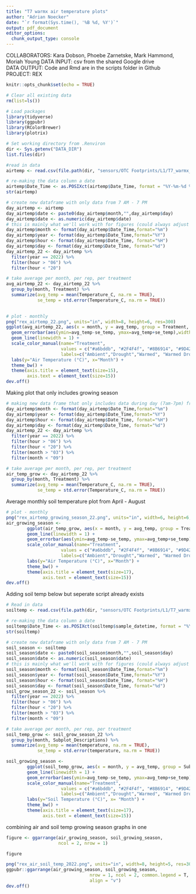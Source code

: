 ```yaml
---
title: "T7 warmx air temperature plots"
author: "Adrian Noecker"
date: "`r format(Sys.time(), '%B %d, %Y')`"
output: pdf_document
editor_options: 
  chunk_output_type: console
---
```


COLLABORATORS: Kara Dobson, Phoebe Zarnetske, Mark Hammond, Moriah Young
DATA INPUT:  csv from the shared Google drive  
DATA OUTPUT: Code and Rmd are in the scripts folder in Github  
PROJECT: REX

```r
knitr::opts_chunk$set(echo = TRUE)
```

```r
# Clear all existing data
rm(list=ls())

# Load packages
library(tidyverse)
library(ggpubr)
library(RColorBrewer)
library(plotrix)

# Set working directory from .Renviron
dir <- Sys.getenv("DATA_DIR")
list.files(dir)

#read in data
airtemp <- read.csv(file.path(dir, "sensors/OTC Footprints/L1/T7_warmx_HOBO_L1.csv")) 

# re-making the data column a date
airtemp$Date_Time <- as.POSIXct(airtemp$Date_Time, format = "%Y-%m-%d %H:%M:%S")
str(airtemp)

```

```r
# create new dataframe with only data from 7 AM - 7 PM 
day_airtemp <- airtemp
day_airtemp$date <- paste0(day_airtemp$month,"",day_airtemp$day)
day_airtemp$date <- as.numeric(day_airtemp$date)
# this is mainly what we'll work with for figures (could always adjust the parameters as needed)
day_airtemp$month <- format(day_airtemp$Date_Time,format="%m")
day_airtemp$year <- format(day_airtemp$Date_Time,format="%Y")
day_airtemp$hour <- format(day_airtemp$Date_Time, format="%H")
day_airtemp$day <- format(day_airtemp$Date_Time, format="%d")
day_airtemp_22 <- day_airtemp %>%
  filter(year == 2022) %>%
  filter(hour > "06") %>%
  filter(hour < "20")
```

```r
# take average per month, per rep, per treatment
avg_airtemp_22 <- day_airtemp_22 %>%
  group_by(month, Treatment) %>%
  summarize(avg_temp = mean(Temperature_C, na.rm = TRUE),
            se_temp = std.error(Temperature_C, na.rm = TRUE))
           
```

```r
# plot - monthly
png("rex_airtemp_22.png", units="in", width=8, height=6, res=300)
ggplot(avg_airtemp_22, aes(x = month, y = avg_temp, group = Treatment, color = Treatment)) +
  geom_errorbar(aes(ymin=avg_temp-se_temp, ymax=avg_temp+se_temp),width=0.1,color="black",linetype="solid") +
  geom_line(linewidth = 1) +
  scale_color_manual(name="Treatment",
                     values = c("#a6bddb", "#2F4F4f", "#8B6914", "#9D422E"),
                     labels=c("Ambient","Drought","Warmed", "Warmed Drought")) +
  labs(y="Air Temperature (°C)", x="Month") +
  theme_bw() +
  theme(axis.title = element_text(size=15),
        axis.text = element_text(size=15))
dev.off()
```

Making plot that only includes growing season
```r
# making new data frame that only includes data during day (7am-7pm) from April to August
day_airtemp$month <- format(day_airtemp$Date_Time,format="%m")
day_airtemp$year <- format(day_airtemp$Date_Time,format="%Y")
day_airtemp$hour <- format(day_airtemp$Date_Time, format="%H")
day_airtemp$day <- format(day_airtemp$Date_Time, format="%d")
day_airtemp_22 <- day_airtemp %>%
  filter(year == 2022) %>%
  filter(hour > "06") %>%
  filter(hour < "20") %>%
  filter(month > "03") %>% 
  filter(month < "09")
```

```r
# take average per month, per rep, per treatment
air_temp_grow <- day_airtemp_22 %>%
  group_by(month, Treatment) %>%
  summarize(avg_temp = mean(Temperature_C, na.rm = TRUE),
            se_temp = std.error(Temperature_C, na.rm = TRUE))
```

Average monthly soil temperature plot from April - August
```r
# plot - monthly
png("rex_airtemp_growing_season_22.png", units="in", width=6, height=6, res=300)
air_growing_season <- 
        ggplot(air_temp_grow, aes(x = month, y = avg_temp, group = Treatment, color = Treatment)) +
        geom_line(linewidth = 1) +
        geom_errorbar(aes(ymin=avg_temp-se_temp, ymax=avg_temp+se_temp), width=0.1, color="black", linetype="solid") +
        scale_color_manual(name="Treatment",
                     values = c("#a6bddb", "#2F4F4f", "#8B6914", "#9D422E", "#6B8E23"),
                     labels=c("Ambient","Drought","Warmed", "Warmed Drought", "Irrigated Control")) +
        labs(y="Air Temperature (°C)", x="Month") +
        theme_bw() +
        theme(axis.title = element_text(size=17),
              axis.text = element_text(size=15))
dev.off()
```

######################
Adding soil temp below but seperate script already exists
```r
# Read in data
soiltemp <- read.csv(file.path(dir, "sensors/OTC Footprints/L1/T7_warmx_soil_sensors_L1.csv")) 

# re-making the data column a date
soiltemp$Date_Time <- as.POSIXct(soiltemp$sample_datetime, format = "%Y-%m-%d %H:%M:%S")
str(soiltemp)

# create new dataframe with only data from 7 AM - 7 PM 
soil_season <- soiltemp
soil_season$date <- paste0(soil_season$month,"",soil_season$day)
soil_season$date <- as.numeric(soil_season$date)
# this is mainly what we'll work with for figures (could always adjust the parameters as needed)
soil_season$month <- format(soil_season$Date_Time,format="%m")
soil_season$year <- format(soil_season$Date_Time,format="%Y")
soil_season$hour <- format(soil_season$Date_Time, format="%H")
soil_season$day <- format(soil_season$Date_Time, format="%d")
soil_grow_season_22 <- soil_season %>%
  filter(year == 2022) %>%
  filter(hour > "06") %>%
  filter(hour < "20") %>%
  filter(month > "03") %>% 
  filter(month < "09")

# take average per month, per rep, per treatment
soil_temp_grow <- soil_grow_season_22 %>%
  group_by(month, Subplot_Descriptions) %>%
  summarize(avg_temp = mean(temperature, na.rm = TRUE),
            se_temp = std.error(temperature, na.rm = TRUE))

soil_growing_season <- 
        ggplot(soil_temp_grow, aes(x = month, y = avg_temp, group = Subplot_Descriptions, color = Subplot_Descriptions)) +
        geom_line(linewidth = 1) +
        geom_errorbar(aes(ymin=avg_temp-se_temp, ymax=avg_temp+se_temp), width=0.1, color="black", linetype="solid") +
        scale_color_manual(name="Treatment",
                     values = c("#a6bddb", "#2F4F4f", "#8B6914", "#9D422E", "#6B8E23"),
                     labels=c("Ambient","Drought","Warmed", "Warmed Drought", "Irrigated Control")) +
        labs(y="Soil Temperature (°C)", x= "Month") +
        theme_bw() +
        theme(axis.title = element_text(size=17),
              axis.text = element_text(size=15))
```

combining air and soil temp growing season graphs in one
```r
figure <- ggarrange(air_growing_season, soil_growing_season,
                    ncol = 2, nrow = 1)

figure

png("rex_air_soil_temp_2022.png", units="in", width=8, height=5, res=300)
ggpubr::ggarrange(air_growing_season, soil_growing_season,
                                nrow = 1, ncol = 2, common.legend = T, legend = "right", label.x = "Month",
                                align = "v")
dev.off()
```

